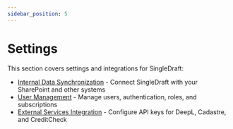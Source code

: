 ```yaml
---
sidebar_position: 5
---
```


# Settings

This section covers settings and integrations for SingleDraft:

- [Internal Data Synchronization](integrations.mdx) - Connect SingleDraft with your SharePoint and other systems
- [User Management](user_management/index.mdx) - Manage users, authentication, roles, and subscriptions
- [External Services Integration](external_services.mdx) - Configure API keys for DeepL, Cadastre, and CreditCheck
